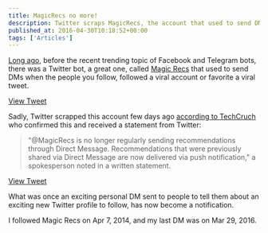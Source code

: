 ```yaml
---
title: MagicRecs no more!
description: Twitter scraps MagicRecs, the account that used to send DMs when the people you follow, followed a viral account or favorite a viral tweet.
published_at: 2016-04-30T10:18:52+00:00
tags: ['Articles']
---
```


[Long ago][1], before the recent trending topic of Facebook and Telegram bots, there was a Twitter bot, a great one, called [Magic Recs][2] that used to send DMs when the people you follow, followed a viral account or favorite a viral tweet.

[View Tweet](https://twitter.com/dickc/status/346473546958123009)

Sadly, Twitter scrapped this account few days ago [according to TechCruch][3] who confirmed this and received a statement from Twitter:

> "@MagicRecs is no longer regularly sending recommendations through Direct Message. Recommendations that were previously shared via Direct Message are now delivered via push notification," a spokesperson noted in a written statement.

[View Tweet](https://twitter.com/ajeet/status/726277566848335872)

What was once an exciting personal DM sent to people to tell them about an exciting new Twitter profile to follow, has now become a notification.

I followed Magic Recs on Apr 7, 2014, and my last DM was on Mar 29, 2016.

[1]: http://bits.blogs.nytimes.com/2013/09/13/twitters-magic-recs-experiment-personalizes-what-you-follow/
[2]: https://twitter.com/MagicRecs
[3]: http://techcrunch.com/2016/04/29/rip-magic-recs/
